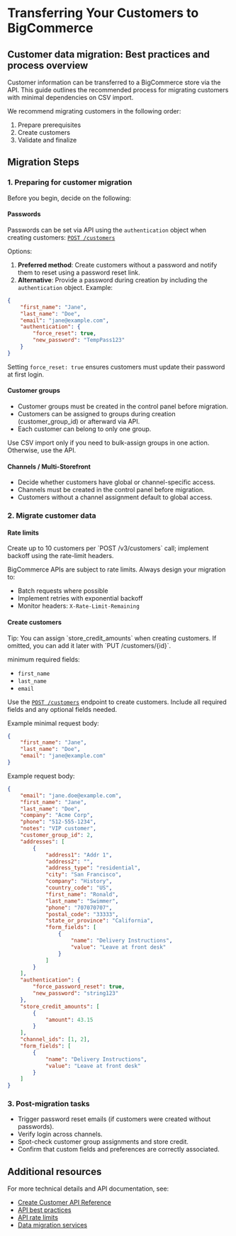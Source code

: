 # Transferring Your Customers to BigCommerce

## Customer data migration: Best practices and process overview

Customer information can be transferred to a BigCommerce store via the API. This guide outlines the recommended process for migrating customers with minimal dependencies on CSV import.

We recommend migrating customers in the following order:

1. Prepare prerequisites
2. Create customers
3. Validate and finalize

## Migration Steps

### 1. Preparing for customer migration

Before you begin, decide on the following:

#### Passwords

Passwords can be set via API using the `authentication` object when creating customers:
[`POST /customers`](https://developer.bigcommerce.com/docs/rest-management/customers#create-customers)

Options:

1. **Preferred method**: Create customers without a password and notify them to reset using a password reset link.
2. **Alternative**: Provide a password during creation by including the `authentication` object. Example:

```json
{
	"first_name": "Jane",
	"last_name": "Doe",
	"email": "jane@example.com",
	"authentication": {
		"force_reset": true,
		"new_password": "TempPass123"
	}
}
```

Setting `force_reset: true` ensures customers must update their password at first login.

#### Customer groups

- Customer groups must be created in the control panel before migration.
- Customers can be assigned to groups during creation (customer_group_id) or afterward via API.
- Each customer can belong to only one group.

<Callout type='info'>
	Use CSV import only if you need to bulk-assign groups in one action.
	Otherwise, use the API.
</Callout>

#### Channels / Multi-Storefront

- Decide whether customers have global or channel-specific access.
- Channels must be created in the control panel before migration.
- Customers without a channel assignment default to global access.

### 2. Migrate customer data

#### Rate limits

<Callout type='info'>
	Create up to 10 customers per `POST /v3/customers` call; implement backoff
	using the rate-limit headers.
</Callout>

BigCommerce APIs are subject to rate limits. Always design your migration to:

- Batch requests where possible
- Implement retries with exponential backoff
- Monitor headers: `X-Rate-Limit-Remaining`

#### Create customers

<Callout>
	Tip: You can assign `store_credit_amounts` when creating customers. If
	omitted, you can add it later with `PUT /customers/{id}`.
</Callout>

minimum required fields:

- `first_name`
- `last_name`
- `email`

Use the [`POST /customers`](https://developer.bigcommerce.com/docs/rest-management/customers#create-customers) endpoint to create customers. Include all required fields and any optional fields needed.

Example minimal request body:

```json
{
	"first_name": "Jane",
	"last_name": "Doe",
	"email": "jane@example.com"
}
```

Example request body:

```json
{
	"email": "jane.doe@example.com",
	"first_name": "Jane",
	"last_name": "Doe",
	"company": "Acme Corp",
	"phone": "512-555-1234",
	"notes": "VIP customer",
	"customer_group_id": 2,
	"addresses": [
		{
			"address1": "Addr 1",
			"address2": "",
			"address_type": "residential",
			"city": "San Francisco",
			"company": "History",
			"country_code": "US",
			"first_name": "Ronald",
			"last_name": "Swimmer",
			"phone": "707070707",
			"postal_code": "33333",
			"state_or_province": "California",
			"form_fields": [
				{
					"name": "Delivery Instructions",
					"value": "Leave at front desk"
				}
			]
		}
	],
	"authentication": {
		"force_password_reset": true,
		"new_password": "string123"
	},
	"store_credit_amounts": [
		{
			"amount": 43.15
		}
	],
	"channel_ids": [1, 2],
	"form_fields": [
		{
			"name": "Delivery Instructions",
			"value": "Leave at front desk"
		}
	]
}
```

### 3. Post-migration tasks

- Trigger password reset emails (if customers were created without passwords).
- Verify login across channels.
- Spot-check customer group assignments and store credit.
- Confirm that custom fields and preferences are correctly associated.

## Additional resources

For more technical details and API documentation, see:

- [Create Customer API Reference](/docs/rest-management/customers#create-customers)
- [API best practices](/docs/start/best-practices)
- [API rate limits](/docs/start/best-practices/api-rate-limits)
- [Data migration services](https://www.bigcommerce.com/services/launch/#data-migration-services)
